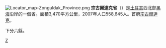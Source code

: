 [[File:Locator_map-Zonguldak_Province.png|right]]
'''宗古爾達克省'''（{{lang-tr|Zonguldak}}）是[[土耳其|土耳其]]西北部[[黑海|黑海]]沿岸的一個省。面積3,470平方公里，2007年人口558,645人。首府[[宗古爾達克|宗古爾達克]]。

下分六縣。

{{coord|display=title}}
{{Turkey}}
{{Authority control}}
[[Category:土耳其行政區劃|Z]]
{{Turkey-geo-stub}}